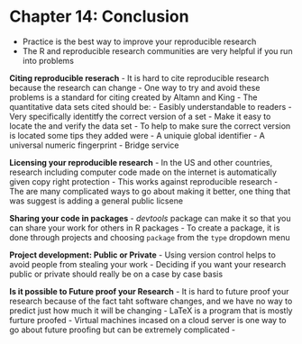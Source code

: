 **Chapter 14: Conclusion**
========================================================
- Practice is the best way to improve your reproducible research
- The R and reproducible research communities are very helpful if you run into problems  

**Citing reproducible reserach** 
- It is hard to cite reproducible research because the research can change 
- One way to try and avoid these problems is a standard for citing created by Altamn and King
  - The quantitative data sets cited should be: 
      - Easibly understandable to readers
      - Very specifically identitfy the correct version of a set 
      - Make it easy to locate the and verify the data set 
  - To help to make sure the correct version is located some tips they added were 
      - A uniquie global identifier 
      - A universal numeric fingerprint 
      - Bridge service 

**Licensing your reproducible research**
- In the US and other countries, research including computer code made on the internet is automatically given copy right protection 
- This works against reproducible research
- The are many complicated ways to go about making it  better, one thing that was suggest is adding a general public licsene  

**Sharing your code in packages**
- _devtools_ package can make it so that you can share your work for others in R packages 
- To create a package, it is done through projects and choosing `package` from the `type` dropdown menu

**Project development: Public or Private**
- Using version control helps to avoid people from stealing your work
- Deciding if you want your research public or private should really be on a case by case basis 

**Is it possible to Future proof your Research**
- It is hard to future proof your research because of the fact taht software changes, and we have no way to predict just how much it will be changing 
- LaTeX is a program that is mostly furture proofed 
- Virtual machines incased on a cloud server is one way to go about future proofing but can be extremely complicated 
- 
